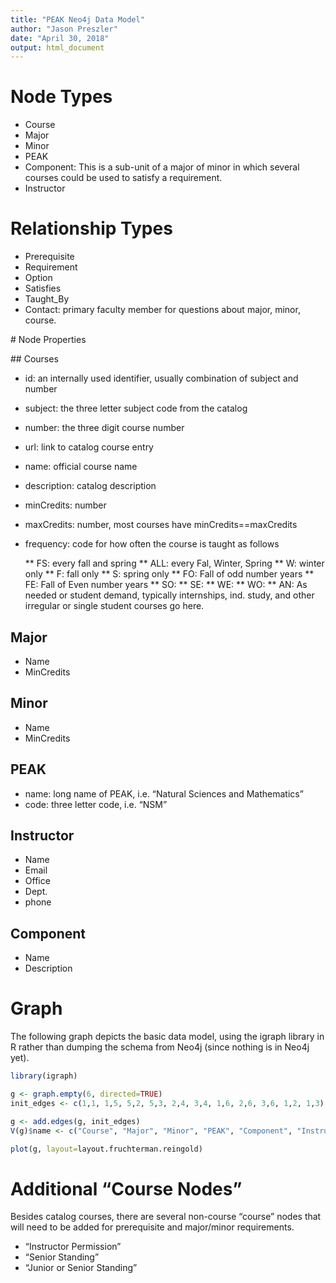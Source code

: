 ```yaml
---
title: "PEAK Neo4j Data Model"
author: "Jason Preszler"
date: "April 30, 2018"
output: html_document
---
```


# Node Types

 *  Course
 *  Major
 *  Minor
 *  PEAK
 *  Component: This is a sub-unit of a major of minor in which several courses could be used to satisfy a requirement. 
 *  Instructor
 
# Relationship Types

 *  Prerequisite
 *  Requirement
 *  Option
 *  Satisfies
 *  Taught_By
 *  Contact: primary faculty member for questions about major, minor, course.
 
 # Node Properties
 
 ## Courses
 
 *  id: an internally used identifier, usually combination of subject and number
 *  subject: the three letter subject code from the catalog
 *  number: the three digit course number
 *  url: link to catalog course entry
 *  name: official course name
 *  description: catalog description
 *  minCredits: number
 *  maxCredits: number, most courses have minCredits==maxCredits
 *  frequency: code for how often the course is taught as follows

    **  FS: every fall and spring
    **  ALL: every Fal, Winter, Spring
    **  W: winter only
    **  F: fall only
    **  S: spring only
    **  FO:  Fall of odd number years
    **  FE: Fall of Even number years
    **  SO:
    **  SE:
    **  WE:
    **  WO:
    **  AN: As needed or student demand, typically internships, ind. study, and other irregular or single student courses go here.

## Major

* Name
* MinCredits

## Minor

* Name
* MinCredits

## PEAK

* name: long name of PEAK, i.e. "Natural Sciences and Mathematics"
* code: three letter code, i.e. "NSM"

## Instructor

* Name
* Email
* Office
* Dept.
* phone

## Component

* Name
* Description

# Graph

The following graph depicts the basic data model, using the igraph library in R rather than dumping the schema from Neo4j (since nothing is in Neo4j yet).

```r
library(igraph)

g <- graph.empty(6, directed=TRUE)
init_edges <- c(1,1, 1,5, 5,2, 5,3, 2,4, 3,4, 1,6, 2,6, 3,6, 1,2, 1,3)

g <- add.edges(g, init_edges)
V(g)$name <- c("Course", "Major", "Minor", "PEAK", "Component", "Instructor")

plot(g, layout=layout.fruchterman.reingold)
```

# Additional "Course Nodes"

Besides catalog courses, there are several non-course "course" nodes that will need to be added for prerequisite and major/minor requirements.

* "Instructor Permission"
* "Senior Standing"
* "Junior or Senior Standing"

